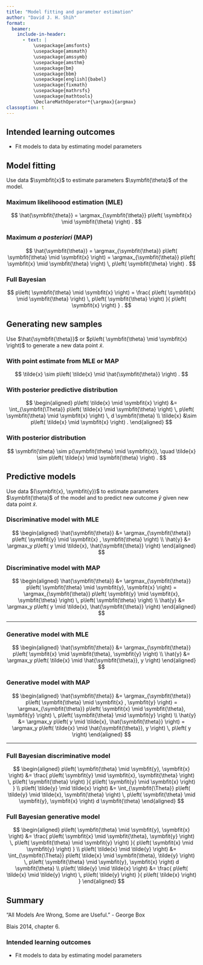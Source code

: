 ```yaml
---
title: "Model fitting and parameter estimation"
author: "David J. H. Shih"
format:
  beamer:
    include-in-header:
      - text: |
          \usepackage{amsfonts}
          \usepackage{amsmath}
          \usepackage{amssymb}
          \usepackage{amsthm}
          \usepackage{bm}
          \usepackage{bbm}
          \usepackage[english]{babel}
          \usepackage{fixmath}
          \usepackage{mathrsfs}
          \usepackage{mathtools}
          \DeclareMathOperator*{\argmax}{argmax}
classoption: t  
---
```


## Intended learning outcomes {.c}

- Fit models to data by estimating model parameters


## Model fitting

Use data $\symbfit{x}$ to estimate parameters $\symbfit{\theta}$ of the model.

### Maximum likelihoood estimation (MLE)
$$
\hat{\symbfit{\theta}} 
 = \argmax_{\symbfit{\theta}}
  p\left( \symbfit{x} \mid \symbfit{\theta} \right) .
$$

### Maximum *a posteriori* (MAP)
$$
\hat{\symbfit{\theta}} 
 = \argmax_{\symbfit{\theta}}
  p\left( \symbfit{\theta} \mid \symbfit{x} \right)
 = \argmax_{\symbfit{\theta}}
  p\left( \symbfit{x} \mid \symbfit{\theta} \right) \,
  p\left( \symbfit{\theta} \right) .
$$

### Full Bayesian
$$
p\left( \symbfit{\theta} \mid \symbfit{x} \right)
 = \frac{
  p\left( \symbfit{x} \mid \symbfit{\theta} \right) \,
  p\left( \symbfit{\theta} \right)
 }{
  p\left( \symbfit{x} \right)
 } .
$$

## Generating new samples

Use $\hat{\symbfit{\theta}}$ or 
$p\left( \symbfit{\theta} \mid \symbfit{x} \right)$ to generate 
a new data point $\tilde{x}$.

### With point estimate from MLE or MAP
$$
\tilde{x} \sim 
 p\left( \tilde{x} \mid \hat{\symbfit{\theta}} \right) .
$$

### With posterior predictive distribution
$$
\begin{aligned}
p\left( \tilde{x} \mid \symbfit{x} \right)
 &= \int_{\symbfit{\Theta}}
  p\left( \tilde{x} \mid \symbfit{\theta} \right) \,
  p\left( \symbfit{\theta} \mid \symbfit{x} \right) \,
 d \symbfit{\theta}  \\
\tilde{x}
 &\sim p\left( \tilde{x} \mid \symbfit{x} \right) .
\end{aligned}
$$

### With posterior distribution
$$
\symbfit{\theta}
 \sim p(\symbfit{\theta} \mid \symbfit{x}), \quad
\tilde{x}
 \sim p\left( \tilde{x} \mid \symbfit{\theta} \right) .
$$

## Predictive models

Use data $(\symbfit{x}, \symbfit{y})$ to estimate parameters 
$\symbfit{\theta}$ of the model and to predict new outcome
$\hat{y}$ given new data point $\tilde{x}$.

### Discriminative model with MLE
$$
\begin{aligned}
\hat{\symbfit{\theta}} 
 &= \argmax_{\symbfit{\theta}}
  p\left( \symbfit{y} \mid \symbfit{x} , \symbfit{\theta} \right)
\\
\hat{y}
 &= \argmax_y p\left( y \mid \tilde{x}, \hat{\symbfit{\theta}} \right)
\end{aligned}
$$

### Discriminative model with MAP
$$
\begin{aligned}
\hat{\symbfit{\theta}} 
 &= \argmax_{\symbfit{\theta}}
  p\left( \symbfit{\theta} \mid \symbfit{y}, \symbfit{x} \right)
 = \argmax_{\symbfit{\theta}}
  p\left( \symbfit{y} \mid \symbfit{x}, \symbfit{\theta} \right) \,
  p\left( \symbfit{\theta} \right)
\\
\hat{y} &= \argmax_y 
 p\left( y \mid \tilde{x}, \hat{\symbfit{\theta}} \right)
\end{aligned}
$$

---

\bigskip

### Generative model with MLE
$$
\begin{aligned}
\hat{\symbfit{\theta}} 
 &= \argmax_{\symbfit{\theta}}
  p\left( \symbfit{x} \mid \symbfit{\theta}, \symbfit{y} \right)
\\
\hat{y}
 &= \argmax_y p\left( \tilde{x} \mid \hat{\symbfit{\theta}}, y \right)
\end{aligned}
$$

### Generative model with MAP

$$
\begin{aligned}
\hat{\symbfit{\theta}} 
 &= \argmax_{\symbfit{\theta}}
  p\left( \symbfit{\theta} \mid \symbfit{x} , \symbfit{y} \right)
 = \argmax_{\symbfit{\theta}}
  p\left( \symbfit{x} \mid \symbfit{\theta}, \symbfit{y} \right) \,
  p\left( \symbfit{\theta} \mid \symbfit{y} \right)
\\
\hat{y}
 &= \argmax_y p\left( y \mid \tilde{x}, \hat{\symbfit{\theta}} \right)
 = \argmax_y p\left( \tilde{x} \mid \hat{\symbfit{\theta}}, y \right) \,
  p\left( y \right)
\end{aligned}
$$

---

\bigskip

### Full Bayesian discriminative model
$$
\begin{aligned}
p\left( \symbfit{\theta} \mid \symbfit{y}, \symbfit{x} \right)
 &= \frac{
  p\left( \symbfit{y} \mid \symbfit{x}, \symbfit{\theta} \right) \,
  p\left( \symbfit{\theta} \right)
 }{
  p\left( \symbfit{y} \mid \symbfit{x} \right)
 }
\\
p\left( \tilde{y} \mid \tilde{x} \right)
 &= \int_{\symbfit{\Theta}}
 p\left( \tilde{y} \mid \tilde{x}, \symbfit{\theta} \right) \,
 p\left( \symbfit{\theta} \mid \symbfit{y}, \symbfit{x} \right)
 d \symbfit{\theta}
\end{aligned}
$$

### Full Bayesian generative model
$$
\begin{aligned}
p\left( \symbfit{\theta} \mid \symbfit{y}, \symbfit{x} \right)
 &= \frac{
  p\left( \symbfit{x} \mid \symbfit{\theta}, \symbfit{y} \right) \,
  p\left( \symbfit{\theta} \mid \symbfit{y} \right)
 }{
  p\left( \symbfit{x} \mid \symbfit{y} \right)
 }
\\
p\left( \tilde{x} \mid \tilde{y} \right)
 &= \int_{\symbfit{\Theta}}
 p\left( \tilde{x} \mid \symbfit{\theta}, \tilde{y} \right) \,
 p\left( \symbfit{\theta} \mid \symbfit{y}, \symbfit{x} \right)
 d \symbfit{\theta}
\\
p\left( \tilde{y} \mid \tilde{x} \right)
 &= \frac{
  p\left( \tilde{x} \mid \tilde{y} \right) \,
  p\left( \tilde{y} \right)
 }{
  p\left( \tilde{x} \right)
 }
\end{aligned}
$$


## Summary

"All Models Are Wrong, Some are Useful."
- George Box

\bigskip

Blais 2014, chapter 6.


### Intended learning outcomes {.c}

- Fit models to data by estimating model parameters
